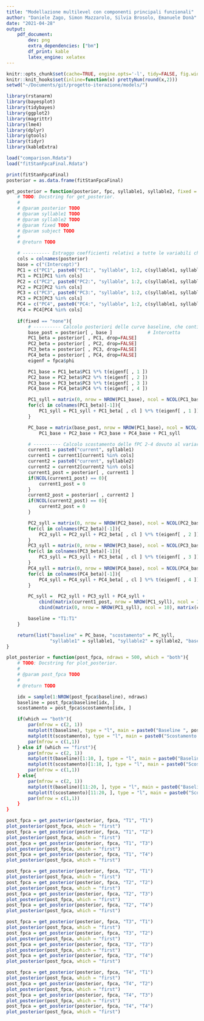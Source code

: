 ```yaml
---
title: "Modellazione multilevel con componenti principali funzionali"
author: "Daniele Zago, Simon Mazzarolo, Silvia Brosolo, Emanuele Donà"
date: "2021-04-28"
output: 
    pdf_document:
        dev: png
        extra_dependencies: ["bm"]
        df_print: kable
        latex_engine: xelatex
---
```


```r
knitr::opts_chunk$set(cache=TRUE, engine.opts='-l', tidy=FALSE, fig.width=16, fig.height=10, dpi = 200)
knitr::knit_hooks$set(inline=function(x) prettyNum(round(x,2)))
setwd("~/Documents/git/progetto-iterazione/models/")
```

```r
library(rstanarm)
library(bayesplot)
library(tidybayes)
library(ggplot2)
library(magrittr)
library(lme4)
library(dplyr)
library(gtools)
library(tidyr)
library(kableExtra)
```

```r
load("comparison.Rdata")
load("fitStanFpcaFinal.Rdata")
```

```r
print(fitStanFpcaFinal)
posterior = as.data.frame(fitStanFpcaFinal)
```

```r
get_posterior = function(posterior, fpc, syllable1, syllable2, fixed = "none", subject = NULL){
    # TODO: Docstring for get_posterior.
	#
    # @param posterior TODO
    # @param syllable1 TODO
    # @param syllable2 TODO
    # @param fixed TODO
    # @param subject TODO
	#
    # @return TODO

    # ---------- Estraggo coefficienti relativi a tutte le variabili che interessano --------- #
    cols = colnames(posterior)
    base = c("(Intercept)")
    PC1 = c("PC1", paste0("PC1:", "syllable", 1:2, c(syllable1, syllable2)))
    PC1 = PC1[PC1 %in% cols]
    PC2 = c("PC2", paste0("PC2:", "syllable", 1:2, c(syllable1, syllable2)))
    PC2 = PC2[PC2 %in% cols]
    PC3 = c("PC3", paste0("PC3:", "syllable", 1:2, c(syllable1, syllable2)))
    PC3 = PC3[PC3 %in% cols]
    PC4 = c("PC4", paste0("PC4:", "syllable", 1:2, c(syllable1, syllable2)))
    PC4 = PC4[PC4 %in% cols]
    
    if(fixed == "none"){
        # ---------- Calcolo posteriori delle curve baseline, che contiene fPC1 e tutte le var che non sono modificate dalle sillabe --------- #
        base_post = posterior[ , base ]             # Intercetta
        PC1_beta = posterior[ , PC1, drop=FALSE]
        PC2_beta = posterior[ , PC2, drop=FALSE]
        PC3_beta = posterior[ , PC3, drop=FALSE]
        PC4_beta = posterior[ , PC4, drop=FALSE]
        eigenf = fpca$phi

        PC1_base = PC1_beta$PC1 %*% t(eigenf[ , 1 ]) 
        PC2_base = PC2_beta$PC2 %*% t(eigenf[ , 2 ]) 
        PC3_base = PC3_beta$PC3 %*% t(eigenf[ , 3 ]) 
        PC4_base = PC4_beta$PC4 %*% t(eigenf[ , 4 ]) 

        PC1_syll = matrix(0, nrow = NROW(PC1_base), ncol = NCOL(PC1_base))
        for(cl in colnames(PC1_beta)[-1]){
            PC1_syll = PC1_syll + PC1_beta[ , cl ] %*% t(eigenf[ , 1 ])
        }

        PC_base = matrix(base_post, nrow = NROW(PC1_base), ncol = NCOL(PC1_base)) +
            PC1_base + PC2_base + PC3_base + PC4_base + PC1_syll

        # ---------- Calcolo scostamento delle fPC 2-4 dovuto al variare delle sillabe --------- #
        current1 = paste0("current", syllable1)
        current1 = current1[current1 %in% cols]
        current2 = paste0("current", syllable2)
        current2 = current2[current2 %in% cols]
        current1_post = posterior[ , current1 ]
        if(NCOL(current1_post) == 0){
            current1_post = 0
        }
        current2_post = posterior[ , current2 ]
        if(NCOL(current2_post) == 0){
            current2_post = 0
        }

        PC2_syll = matrix(0, nrow = NROW(PC2_base), ncol = NCOL(PC2_base))
        for(cl in colnames(PC2_beta)[-1]){
            PC2_syll = PC2_syll + PC2_beta[ , cl ] %*% t(eigenf[ , 2 ])
        }
        PC3_syll = matrix(0, nrow = NROW(PC3_base), ncol = NCOL(PC3_base))
        for(cl in colnames(PC3_beta)[-1]){
            PC3_syll = PC3_syll + PC3_beta[ , cl ] %*% t(eigenf[ , 3 ])
        }
        PC4_syll = matrix(0, nrow = NROW(PC4_base), ncol = NCOL(PC4_base))
        for(cl in colnames(PC4_beta)[-1]){
            PC4_syll = PC4_syll + PC4_beta[ , cl ] %*% t(eigenf[ , 4 ])
        }

        PC_syll =  PC2_syll + PC3_syll + PC4_syll + 
            cbind(matrix(current1_post, nrow = NROW(PC1_syll), ncol = 10), matrix(0, nrow = NROW(PC1_syll), ncol = 10)) + 
            cbind(matrix(0, nrow = NROW(PC1_syll), ncol = 10), matrix(current2_post, nrow = NROW(PC1_syll), ncol = 10)) 

        baseline = "T1:T1"
    }

    return(list("baseline" = PC_base, "scostamento" = PC_syll,
                "syllable1" = syllable1, "syllable2" = syllable2, "baseline" = baseline))
}

plot_posterior = function(post_fpca, ndraws = 500, which = "both"){
    # TODO: Docstring for plot_posterior.
	#
    # @param post_fpca TODO
	#
    # @return TODO

    idx = sample(1:NROW(post_fpca$baseline), ndraws)
    baseline = post_fpca$baseline[idx, ]
    scostamento = post_fpca$scostamento[idx, ]

    if(which == "both"){
        par(mfrow = c(2, 1))
        matplot(t(baseline), type = "l", main = paste0("Baseline ", post_fpca$baseline))
        matplot(t(scostamento), type = "l", main = paste0("Scostamento dovuto a ", post_fpca$syllable1, ":", post_fpca$syllable2))
        par(mfrow = c(1,1))
    } else if (which == "first"){
        par(mfrow = c(2, 1))
        matplot(t(baseline)[1:10, ], type = "l", main = paste0("Baseline ", post_fpca$baseline)
        matplot(t(scostamento)[1:10, ], type = "l", main = paste0("Scostamento prima sillaba dovuto a ", post_fpca$syllable1, ":", post_fpca$syllable2))
        par(mfrow = c(1,1))
    } else{
        par(mfrow = c(2, 1))
        matplot(t(baseline)[11:20, ], type = "l", main = paste0("Baseline ", post_fpca$baseline)
        matplot(t(scostamento)[11:20, ], type = "l", main = paste0("Scostamento seconda sillaba dovuto a ", post_fpca$syllable1, ":", post_fpca$syllable2))
        par(mfrow = c(1,1))
    }
}
```

```r
post_fpca = get_posterior(posterior, fpca, "T1", "T1")
plot_posterior(post_fpca, which = "first")
post_fpca = get_posterior(posterior, fpca, "T1", "T2")
plot_posterior(post_fpca, which = "first")
post_fpca = get_posterior(posterior, fpca, "T1", "T3")
plot_posterior(post_fpca, which = "first")
post_fpca = get_posterior(posterior, fpca, "T1", "T4")
plot_posterior(post_fpca, which = "first")

post_fpca = get_posterior(posterior, fpca, "T2", "T1")
plot_posterior(post_fpca, which = "first")
post_fpca = get_posterior(posterior, fpca, "T2", "T2")
plot_posterior(post_fpca, which = "first")
post_fpca = get_posterior(posterior, fpca, "T2", "T3")
plot_posterior(post_fpca, which = "first")
post_fpca = get_posterior(posterior, fpca, "T2", "T4")
plot_posterior(post_fpca, which = "first")

post_fpca = get_posterior(posterior, fpca, "T3", "T1")
plot_posterior(post_fpca, which = "first")
post_fpca = get_posterior(posterior, fpca, "T3", "T2")
plot_posterior(post_fpca, which = "first")
post_fpca = get_posterior(posterior, fpca, "T3", "T3")
plot_posterior(post_fpca, which = "first")
post_fpca = get_posterior(posterior, fpca, "T3", "T4")
plot_posterior(post_fpca, which = "first")

post_fpca = get_posterior(posterior, fpca, "T4", "T1")
plot_posterior(post_fpca, which = "first")
post_fpca = get_posterior(posterior, fpca, "T4", "T2")
plot_posterior(post_fpca, which = "first")
post_fpca = get_posterior(posterior, fpca, "T4", "T3")
plot_posterior(post_fpca, which = "first")
post_fpca = get_posterior(posterior, fpca, "T4", "T4")
plot_posterior(post_fpca, which = "first")
```
